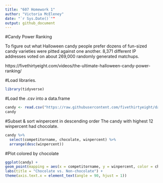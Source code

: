 ```yaml
---
title: "607 Homework 1"
author: "Victoria McEleney"
date: "`r Sys.Date()`""
output: github_document
---
```

#Candy Power Ranking

To figure out what Halloween candy people prefer dozens of fun-sized candy varieties were pitted against one another.  8,371 different IP addresses voted on about 269,000 randomly generated matchups.

https://fivethirtyeight.com/videos/the-ultimate-halloween-candy-power-ranking/

#Load libraries.

```r
library(tidyverse)
```

#Load the .csv into a data.frame

```r
candy <- read.csv("https://raw.githubusercontent.com/fivethirtyeight/data/master/candy-power-ranking/candy-data.csv", sep=",")
candy
```

#Subset & sort winpercent in descending order
The candy with highest 12 winpercent had chocolate.

```r
candy %>% 
  select(competitorname, chocolate, winpercent) %>% 
  arrange(desc(winpercent))
```

#Plot colored by chocolate

```r
ggplot(candy) +
geom_point(mapping = aes(x = competitorname, y = winpercent, color = chocolate)) +
labs(title = "Chocolate vs. Non-chocolate") +
theme(axis.text.x = element_text(angle = 90, hjust = 1))
```

